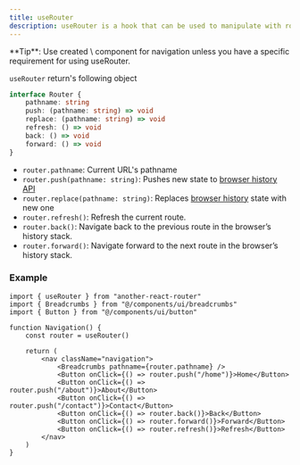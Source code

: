 ```yaml
---
title: useRouter
description: useRouter is a hook that can be used to manipulate with router
---
```


<Callout className="mt-6">
	**Tip**: Use created \<Link /> component for navigation unless you have a
	specific requirement for using useRouter.
</Callout>

`useRouter` return's following object

```ts
interface Router {
	pathname: string
	push: (pathname: string) => void
	replace: (pathname: string) => void
	refresh: () => void
	back: () => void
	forward: () => void
}
```

- `router.pathname`: Current URL's pathname
- `router.push(pathname: string)`: Pushes new state to [browser history API](https://developer.mozilla.org/docs/Web/API/History_API)
- `router.replace(pathname: string)`: Replaces [browser history](https://developer.mozilla.org/docs/Web/API/History_API) state with new one
- `router.refresh()`: Refresh the current route.
- `router.back()`: Navigate back to the previous route in the browser’s history stack.
- `router.forward()`: Navigate forward to the next route in the browser’s history stack.

### Example

```tsx
import { useRouter } from "another-react-router"
import { Breadcrumbs } from "@/components/ui/breadcrumbs"
import { Button } from "@/components/ui/button"

function Navigation() {
	const router = useRouter()

	return (
		<nav className="navigation">
			<Breadcrumbs pathname={router.pathname} />
			<Button onClick={() => router.push("/home")}>Home</Button>
			<Button onClick={() => router.push("/about")}>About</Button>
			<Button onClick={() => router.push("/contact")}>Contact</Button>
			<Button onClick={() => router.back()}>Back</Button>
			<Button onClick={() => router.forward()}>Forward</Button>
			<Button onClick={() => router.refresh()}>Refresh</Button>
		</nav>
	)
}
```

